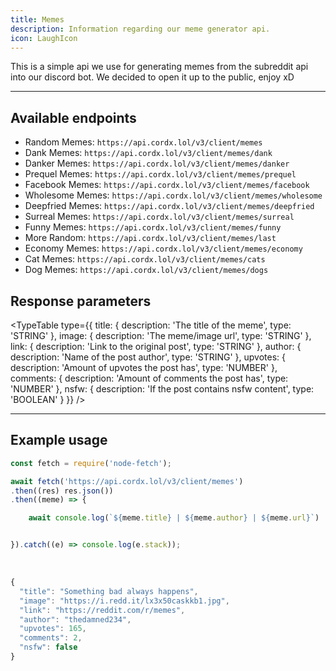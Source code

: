 ```yaml
---
title: Memes
description: Information regarding our meme generator api.
icon: LaughIcon
---
```



This is a simple api we use for generating memes from the
subreddit api into our discord bot. We decided to open it up
to the public, enjoy xD

---

## Available endpoints

-   Random Memes: `https://api.cordx.lol/v3/client/memes`
-   Dank Memes: `https://api.cordx.lol/v3/client/memes/dank`
-   Danker Memes: `https://api.cordx.lol/v3/client/memes/danker`
-   Prequel Memes: `https://api.cordx.lol/v3/client/memes/prequel`
-   Facebook Memes: `https://api.cordx.lol/v3/client/memes/facebook`
-   Wholesome Memes: `https://api.cordx.lol/v3/client/memes/wholesome`
-   Deepfried Memes: `https://api.cordx.lol/v3/client/memes/deepfried`
-   Surreal Memes: `https://api.cordx.lol/v3/client/memes/surreal`
-   Funny Memes: `https://api.cordx.lol/v3/client/memes/funny`
-   More Random: `https://api.cordx.lol/v3/client/memes/last`
-   Economy Memes: `https://api.cordx.lol/v3/client/memes/economy`
-   Cat Memes: `https://api.cordx.lol/v3/client/memes/cats`
-   Dog Memes: `https://api.cordx.lol/v3/client/memes/dogs`

## Response parameters

<TypeTable
    type={{
        title: {
            description: 'The title of the meme',
            type: 'STRING'
        },
        image: {
            description: 'The meme/image url',
            type: 'STRING'
        },
        link: {
            description: 'Link to the original post',
            type: 'STRING'
        },
        author: {
            description: 'Name of the post author',
            type: 'STRING'
        },
        upvotes: {
            description: 'Amount of upvotes the post has',
            type: 'NUMBER'
        },
        comments: {
            description: 'Amount of comments the post has',
            type: 'NUMBER'
        },
        nsfw: {
            description: 'If the post contains nsfw content',
            type: 'BOOLEAN'
        }
    }}
/>

---

## Example usage

```js title="Example Request"
const fetch = require('node-fetch');

await fetch('https://api.cordx.lol/v3/client/memes')
.then((res) res.json())
.then((meme) => {

    await console.log(`${meme.title} | ${meme.author} | ${meme.url}`)


}).catch((e) => console.log(e.stack));
```

<br />

```js title="Example Response"
{
  "title": "Something bad always happens",
  "image": "https://i.redd.it/lx3x50caskkb1.jpg",
  "link": "https://reddit.com/r/memes",
  "author": "thedamned234",
  "upvotes": 165,
  "comments": 2,
  "nsfw": false
}
```
